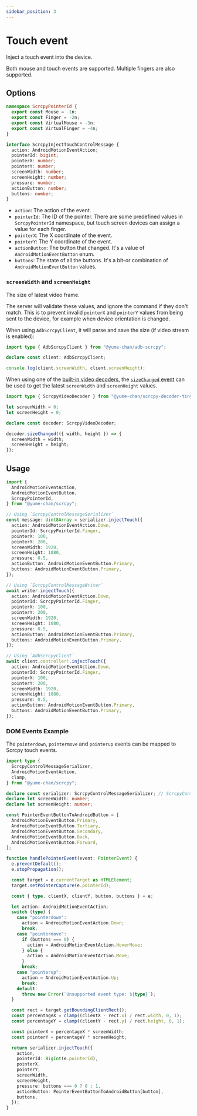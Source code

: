 ```yaml
---
sidebar_position: 3
---
```


# Touch event

Inject a touch event into the device.

Both mouse and touch events are supported. Multiple fingers are also supported.

## Options

```ts
namespace ScrcpyPointerId {
  export const Mouse = -1n;
  export const Finger = -2n;
  export const VirtualMouse = -3n;
  export const VirtualFinger = -4n;
}

interface ScrcpyInjectTouchControlMessage {
  action: AndroidMotionEventAction;
  pointerId: bigint;
  pointerX: number;
  pointerY: number;
  screenWidth: number;
  screenHeight: number;
  pressure: number;
  actionButton: number;
  buttons: number;
}
```

- `action`: The action of the event.
- `pointerId`: The ID of the pointer. There are some predefined values in `ScrcpyPointerId` namespace, but touch screen devices can assign a value for each finger.
- `pointerX`: The X coordinate of the event.
- `pointerY`: The Y coordinate of the event.
- `actionButton`: The button that changed. It's a value of `AndroidMotionEventButton` enum.
- `buttons`: The state of all the buttons. It's a bit-or combination of `AndroidMotionEventButton` values.

### `screenWidth` and `screenHeight`

The size of latest video frame.

The server will validate these values, and ignore the command if they don't match. This is to prevent invalid `pointerX` and `pointerY` values from being sent to the device, for example when device orientation is changed.

When using `AdbScrcpyClient`, it will parse and save the size (if video stream is enabled):

```ts transpile
import type { AdbScrcpyClient } from "@yume-chan/adb-scrcpy";

declare const client: AdbScrcpyClient;

console.log(client.screenWidth, client.screenHeight);
```

When using one of the [built-in video decoders](../video/index.mdx#decode-and-render-video), the [`sizeChanged` event](../video/tiny-h264.mdx#handle-size-changes) can be used to get the latest `screenWidth` and `screenHeight` values.

```ts transpile
import type { ScrcpyVideoDecoder } from "@yume-chan/scrcpy-decoder-tinyh264";

let screenWidth = 0;
let screenHeight = 0;

declare const decoder: ScrcpyVideoDecoder;

decoder.sizeChanged(({ width, height }) => {
  screenWidth = width;
  screenHeight = height;
});
```

## Usage

```ts transpile
import {
  AndroidMotionEventAction,
  AndroidMotionEventButton,
  ScrcpyPointerId,
} from "@yume-chan/scrcpy";

// Using `ScrcpyControlMessageSerializer`
const message: Uint8Array = serializer.injectTouch({
  action: AndroidMotionEventAction.Down,
  pointerId: ScrcpyPointerId.Finger,
  pointerX: 100,
  pointerY: 200,
  screenWidth: 1920,
  screenHeight: 1080,
  pressure: 0.5,
  actionButton: AndroidMotionEventButton.Primary,
  buttons: AndroidMotionEventButton.Primary,
});

// Using `ScrcpyControlMessageWriter`
await writer.injectTouch({
  action: AndroidMotionEventAction.Down,
  pointerId: ScrcpyPointerId.Finger,
  pointerX: 100,
  pointerY: 200,
  screenWidth: 1920,
  screenHeight: 1080,
  pressure: 0.5,
  actionButton: AndroidMotionEventButton.Primary,
  buttons: AndroidMotionEventButton.Primary,
});

// Using `AdbScrcpyClient`
await client.controller!.injectTouch({
  action: AndroidMotionEventAction.Down,
  pointerId: ScrcpyPointerId.Finger,
  pointerX: 100,
  pointerY: 200,
  screenWidth: 1920,
  screenHeight: 1080,
  pressure: 0.5,
  actionButton: AndroidMotionEventButton.Primary,
  buttons: AndroidMotionEventButton.Primary,
});
```

### DOM Events Example

The `pointerdown`, `pointermove` and `pointerup` events can be mapped to Scrcpy touch events.

```ts transpile
import type {
  ScrcpyControlMessageSerializer,
  AndroidMotionEventAction,
  clamp,
} from "@yume-chan/scrcpy";

declare const serializer: ScrcpyControlMessageSerializer; // ScrcpyControlMessageWriter` and `AdbScrcpyClient` can also be used
declare let screenWidth: number;
declare let screenHeight: number;

const PointerEventButtonToAndroidButton = [
  AndroidMotionEventButton.Primary,
  AndroidMotionEventButton.Tertiary,
  AndroidMotionEventButton.Secondary,
  AndroidMotionEventButton.Back,
  AndroidMotionEventButton.Forward,
];

function handlePointerEvent(event: PointerEvent) {
  e.preventDefault();
  e.stopPropagation();

  const target = e.currentTarget as HTMLElement;
  target.setPointerCapture(e.pointerId);

  const { type, clientX, clientY, button, buttons } = e;

  let action: AndroidMotionEventAction;
  switch (type) {
    case "pointerdown":
      action = AndroidMotionEventAction.Down;
      break;
    case "pointermove":
      if (buttons === 0) {
        action = AndroidMotionEventAction.HoverMove;
      } else {
        action = AndroidMotionEventAction.Move;
      }
      break;
    case "pointerup":
      action = AndroidMotionEventAction.Up;
      break;
    default:
      throw new Error(`Unsupported event type: ${type}`);
  }

  const rect = target.getBoundingClientRect();
  const percentageX = clamp((clientX - rect.x) / rect.width, 0, 1);
  const percentageY = clamp((clientY - rect.y) / rect.height, 0, 1);

  const pointerX = percentageX * screenWidth;
  const pointerY = percentageY * screenHeight;

  return serializer.injectTouch({
    action,
    pointerId: BigInt(e.pointerId),
    pointerX,
    pointerY,
    screenWidth,
    screenHeight,
    pressure: buttons === 0 ? 0 : 1,
    actionButton: PointerEventButtonToAndroidButton[button],
    buttons,
  });
}
```
